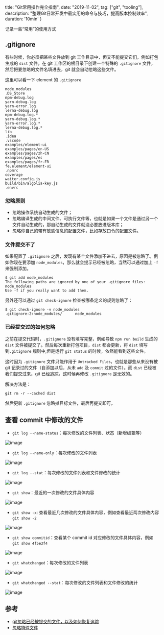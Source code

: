   title: "Git常用操作完全指南",
  date: "2019-11-02",
  tag: ["git", "tooling"],
  description: "整理Git日常开发中最实用的命令与技巧，提高版本控制效率",
  duration: '10min'
}

记录一些“常用”的使用方式

## .gitignore

有些时候，你必须把某些文件放到 git 工作目录中，但又不能提交它们，例如打包生成的 `dist` 文件。在 git 工作区的根目录下创建一个特殊的 `.gitignore` 文件，然后把要忽略的文件名填进去，git 就会自动忽略这些文件。

这里可以看一下 element 的 `.gitignore`

```
node_modules
.DS_Store
npm-debug.log
yarn-debug.log
yarn-error.log
lerna-debug.log
npm-debug.log.*
yarn-debug.log.*
yarn-error.log.*
lerna-debug.log.*
lib
.idea
.vscode
examples/element-ui
examples/pages/en-US
examples/pages/zh-CN
examples/pages/es
examples/pages/fr-FR
fe.element/element-ui
.npmrc
coverage
waiter.config.js
build/bin/algolia-key.js
.envrc
```

### 忽略原则

-  忽略操作系统自动生成的文件；
-  忽略编译生成的中间文件、可执行文件等，也就是如果一个文件是通过另一个文件自动生成的，那自动生成的文件就没必要放进版本库；
-  忽略你自己的带有敏感信息的配置文件，比如存放口令的配置文件。

### 文件提交不了

如果配置了 `.gitignore` 之后，发现有某个文件添加不进去，原因是被忽略了。例如你现在要添加 `node_modules`，那么就会提示已经被忽略，当然可以通过加上 `-f` 来强制添加。

```
$ git add node_modules
The following paths are ignored by one of your .gitignore files:
node_modules
Use -f if you really want to add them.
```

另外还可以通过 `git check-ignore` 检查被哪条定义的规则忽略了：

```
$ git check-ignore -v node_modules
.gitignore:2:node_modules/      node_modules
```

### 已经提交过的如何忽略

之前在提交代码时，`.gitignore` 没有填写完整，例如导致 `npm run build` 生成的 `dist` 文件被提交了。然后每次重新打包项目，`dist` 都会更新，将 `dist` 填写到`.gitignore` 规则中,但是运行 `git status` 的时候，依然能看到这些文件。

这时因为 `.gitignore` 文件只能作用于 `Untracked Files`，也就是那些从来没有被 git 记录过的文件（自添加以后，从未 `add` 及 `commit` 过的文件）。而 `dist` 已经被我们提交过来，git 已经追踪。这时候再修改 `.gitignore` 是无效的。

解决方法是：

```
git rm -r --cached dist
```

然后更新 `.gitignore` 忽略掉目标文件，最后再提交即可。

## 查看 commit 中修改的文件

- `git log --name-status`：每次修改的文件列表、状态（新增编辑等）

![image](https://user-images.githubusercontent.com/28384700/87530299-ba504800-c6c2-11ea-9753-496334a96bf3.png)
- `git log --name-only`：每次修改的文件列表

![image](https://user-images.githubusercontent.com/28384700/87530450-eec40400-c6c2-11ea-876d-c8719ea22e8e.png)
- `git log --stat`：每次修改的文件列表和文件修改的统计

![image](https://user-images.githubusercontent.com/28384700/87530576-187d2b00-c6c3-11ea-93ef-284bbce85a68.png)
- `git show`：最近的一次修改的文件具体内容

![image](https://user-images.githubusercontent.com/28384700/87530948-9b05ea80-c6c3-11ea-991b-401ebbc6771d.png)
- `git show -x`: 查看最近几次修改的文件具体内容，例如查看最近两次修改内容 `git show -2`

![image](https://user-images.githubusercontent.com/28384700/87531261-0780e980-c6c4-11ea-8590-efebd61d17b2.png)
- `git show commitid`：查看某个 commit id 对应修改的文件具体内容，例如 `git show 4f5e3f4`

![image](https://user-images.githubusercontent.com/28384700/87531416-444ce080-c6c4-11ea-868e-c8acbc8d84c2.png)
- `git whatchanged`：每次修改的文件列表

![image](https://user-images.githubusercontent.com/28384700/87531768-c5a47300-c6c4-11ea-9522-02b7133958ef.png)
- `git whatchanged --stat`：每次修改的文件列表和文件修改的统计

![image](https://user-images.githubusercontent.com/28384700/87531828-db199d00-c6c4-11ea-931c-af3011f04ae0.png)

## 参考

- [git忽略已经被提交的文件，以及如何恢复追踪](https://www.cnblogs.com/zhangceblogs/p/9020499.html)
- [忽略特殊文件](https://www.liaoxuefeng.com/wiki/896043488029600/900004590234208)